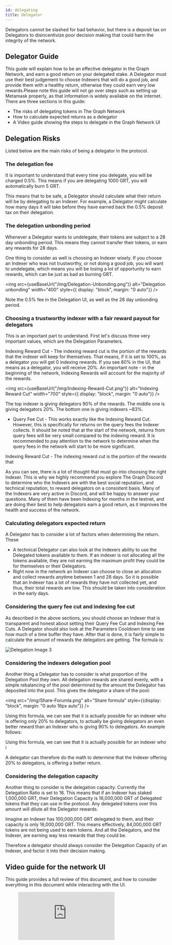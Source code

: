 ```yaml
---
id: delegating
title: Delegator
---
```



Delegators cannot be slashed for bad behavior, but there is a deposit tax on Delegators to disincentivize poor decision making that could harm the integrity of the network.

## Delegator Guide


This guide will explain how to be an effective delegator in the Graph Network, and earn a good return on your delegated stake. A Delegator must use their best judgement to choose Indexers that will do a good job, and provide them with a healthy return, otherwise they could earn very low rewards.Please note this guide will not go over steps such as setting up Metamask properly, as that information is widely available on the internet. There are three sections in this guide:

- The risks of delegating tokens in The Graph Network
- How to calculate expected returns as a delegator
- A Video guide showing the steps to delegate in the Graph Network UI

## Delegation Risks
Listed below are the main risks of being a delegator in the protocol.


### The delegation fee


It is important to understand that every time you delegate, you will be charged 0.5%. This means if you are delegating 1000 GRT, you will automatically burn 5 GRT.

This means that to be safe, a Delegator should calculate what their return will be by delegating to an Indexer. For example, a Delegator might calculate how many days it will take before they have earned back the 0.5% deposit tax on their delegation.

### The delegation unbonding period
Whenever a Delegator wants to undelegate, their tokens are subject to a 28 day unbonding period. This means they cannot transfer their tokens, or earn any rewards for 28 days.

One thing to consider as well is choosing an Indexer wisely. If you choose an Indexer who was not trustworthy, or not doing a good job, you will want to undelegate, which means you will be losing a lot of opportunity to earn rewards, which can be just as bad as burning GRT.

<img src={useBaseUrl("/img/Delegation-Unbonding.png")} alt="Delegation unbonding" width="400" style={{ display: "block", margin: "0 auto"}} />

<p class="image-caption">Note the 0.5% fee in the Delegation UI, as well as the 28 day unbonding period.</p>

### Choosing a trustworthy indexer with a fair reward payout for delegators


This is an important part to understand. First let's discuss three very important values, which are the Delegation Parameters.

Indexing Reward Cut - The indexing reward cut is the portion of the rewards that the indexer will keep for themselves. That means, if it is set to 100%, as a delegator you will get 0 indexing rewards. If you see 80% in the UI, that means as a delegator, you will receive 20%. An important note - in the beginning of the network, Indexing Rewards will account for the majority of the rewards.

<img src={useBaseUrl("/img/Indexing-Reward-Cut.png")} alt="Indexing Reward Cut" width="700" style={{ display: "block", margin: "0 auto"}} />

<p class="image-caption" style={{ width: "700px", margin: "16px auto 24px auto"}}>The top indexer is giving delegators 90% of the rewards. The middle one is giving delegators 20%. The bottom one is giving indexers ~83%.</p>

- Query Fee Cut - This works exactly like the Indexing Reward Cut. However, this is specifically for returns on the query fees the Indexer collects. It should be noted that at the start of the network, returns from query fees will be very small compared to the indexing reward. It is recommended to pay attention to the network to determine when the query fees in the network will start to be more significant.

Indexing Reward Cut - The indexing reward cut is the portion of the rewards that

As you can see, there is a lot of thought that must go into choosing the right Indexer. This is why we highly recommend you explore The Graph Discord to determine who the Indexers are with the best social reputation, and technical reputation, to reward delegators on a consistent basis. Many of the Indexers are very active in Discord, and will be happy to answer your questions. Many of them have been Indexing for months in the testnet, and are doing their best to help delegators earn a good return, as it improves the health and success of the network.

### Calculating delegators expected return

A Delegator has to consider a lot of factors when determining the return. These
- A technical Delegator can also look at the Indexers ability to use the Delegated tokens available to them. If an indexer is not allocating all the tokens available, they are not earning the maximum profit they could be for themselves or their Delegators.
- Right now in the network an Indexer can choose to close an allocation and collect rewards anytime between 1 and 28 days. So it is possible that an Indexer has a lot of rewards they have not collected yet, and thus, their total rewards are low. This should be taken into consideration in the early days.

### Considering the query fee cut and indexing fee cut
As described in the above sections, you should choose an Indexer that is transparent and honest about setting their Query Fee Cut and Indexing Fee Cuts. A Delegator should also look at the Parameters Cooldown time to see how much of a time buffer they have. After that is done, it is fairly simple to calculate the amount of rewards the delegators are getting. The formula is:

![Delegation Image 3](/img/Delegation-Reward-Formula.png)


### Considering the indexers delegation pool
Another thing a Delegator has to consider is what proportion of the Delegation Pool they own. All delegation rewards are shared evenly, with a simple rebalancing of the pool determined by the amount the Delegator has deposited into the pool. This gives the delegator a share of the pool:

<img src="/img/Share-Forumla.png" alt="Share formula" style={{display: "block", margin: "0 auto 16px auto"}} />

Using this formula, we can see that it is actually possible for an indexer who is offering only 20% to delegators, to actually be giving delegators an even better reward than an Indexer who is giving 90% to delegators. An example follows:

Using this formula, we can see that it is actually possible for an indexer who i

A delegator can therefore do the math to determine that the Indexer offering 20% to delegators, is offering a better return.

### Considering the delegation capacity

Another thing to consider is the delegation capacity. Currently the Delegation Ratio is set to 16. This means that if an Indexer has staked 1,000,000 GRT, their Delegation Capacity is 16,000,000 GRT of Delegated tokens that they can use in the protocol. Any delegated tokens over this amount will dilute all the Delegator rewards.

Imagine an Indexer has 100,000,000 GRT delegated to them, and their capacity is only 16,000,000 GRT. This means effectively, 84,000,000 GRT tokens are not being used to earn tokens. And all the Delegators, and the Indexer, are earning way less rewards that they could be.

Therefore a delegator should always consider the Delegation Capacity of an Indexer, and factor it into their decision making.

## Video guide for the network UI


This guide provides a full review of this document, and how to consider everything in this document while interacting with the UI.

<figure class="video-container">
  <iframe class="video-iframe" src="https://www.youtube.com/embed/2G7S2gdURdc" frameborder="0" allowfullscreen="true"> </iframe>
</figure>
